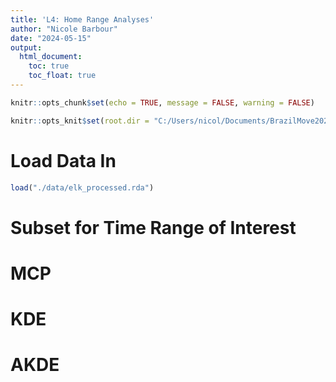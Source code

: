 ```yaml
---
title: 'L4: Home Range Analyses'
author: "Nicole Barbour"
date: "2024-05-15"
output:
  html_document:
    toc: true
    toc_float: true
---
```


```r
knitr::opts_chunk$set(echo = TRUE, message = FALSE, warning = FALSE)

knitr::opts_knit$set(root.dir = "C:/Users/nicol/Documents/BrazilMove2024")

```

# Load Data In

```r
load("./data/elk_processed.rda")
```

# Subset for Time Range of Interest



# MCP



# KDE



# AKDE

